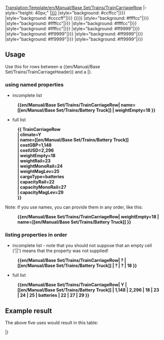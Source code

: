 <noinclude>[[Translation:Template/en/Manual/Base Set/Trains/TrainCarriageRow]]</noinclude><noinclude>
</noinclude>
<includeonly>
|- style="height: 40px;"
|[[en/Manual/Base Set/TSRY|{{{1|{{{climate|?}}}}}}]]
|style="background: #ccffcc"|{{{2|{{{name|?}}}}}}
|style="background: #ccccff"|{{{3|{{{costGBP|?}}}}}} ({{{4|{{{costUSD|?}}}}}})
|style="background: #ffffcc"|{{{5|{{{weightEmpty|?}}}}}}
|style="background: #ffffcc"|{{{6|{{{weightRail|?}}}}}}
|style="background: #ffffcc"|{{{7|{{{weightMonoRail|?}}}}}}
|style="background: #ffffcc"|{{{8|{{{weightMagLev|?}}}}}}
|style="background: #ff9999"|{{{9|{{{cargoType|?}}}}}}
|style="background: #ff9999"|{{{10|{{{cargoUnit|?}}}}}}
|style="background: #ff9999"|{{{11|{{{capacityRail|?}}}}}}
|style="background: #ff9999"|{{{12|{{{capacityMonoRail|?}}}}}}
|style="background: #ff9999"|{{{13|{{{capacityMagLev|?}}}}}}</includeonly>
<noinclude>
== Usage ==

Use this for rows between a <nowiki>{{en/Manual/Base Set/Trains/TrainCarriageHeader}}</nowiki> and a |}.

=== using named properties ===

* incomplete list
:'''<nowiki>{{en/Manual/Base Set/Trains/TrainCarriageRow| name=[[en/Manual/Base Set/Trains/Battery Truck]] | weightEmpty=18 }}</nowiki>'''

* full list
:'''<nowiki>{{ TrainCarriageRow</nowiki>'''
:'''| climate=Y'''
:'''<nowiki>| name=[[en/Manual/Base Set/Trains/Battery Truck]]</nowiki>'''
:'''| costGBP=1,148'''
:'''| costUSD=2,296'''
:'''| weightEmpty=18'''
:'''| weightRail=23'''
:'''| weightMonoRail=24'''
:'''| weightMagLev=25'''
:'''| cargoType=batteries'''
:'''| capacityRail=22'''
:'''| capacityMonoRail=27'''
:'''| capacityMagLev=29'''
:'''}}'''

Note: if you use names, you can provide them in any order, like this:
:'''<nowiki>{{en/Manual/Base Set/Trains/TrainCarriageRow| weightEmpty=18 | name=[[en/Manual/Base Set/Trains/Battery Truck]] }}</nowiki>'''

=== listing properties in order ===

* incomplete list - note that you should not suppose that an empty cell ('||') means that the property was not supplied!
:'''<nowiki>{{en/Manual/Base Set/Trains/TrainCarriageRow| ? | [[en/Manual/Base Set/Trains/Battery Truck]] | ? | ? | 18 }}</nowiki>'''

* full list
:'''<nowiki>{{en/Manual/Base Set/Trains/TrainCarriageRow| Y | [[en/Manual/Base Set/Trains/Battery Truck]] | 1,148 | 2,296 | 18 | 23 | 24 | 25 | batteries | 22 | 27 | 29 }}</nowiki>'''

== Example result ==

The above five uses would result in this table:

{{en/Manual/Base Set/Trains/TrainCarriageHeader}}

{{en/Manual/Base Set/Trains/TrainCarriageRow| name=[[en/Manual/Base Set/Trains/Battery Truck]] | weightEmpty=18 }}

{{en/Manual/Base Set/Trains/TrainCarriageRow| climate=Y
| name=[[en/Manual/Base Set/Trains/Battery Truck]]
| costGBP=1,148
| costUSD=2,296
| weightEmpty=18
| weightRail=23
| weightMonoRail=24
| weightMagLev=25
| cargoType=batteries
| capacityRail=22
| capacityMonoRail=27
| capacityMagLev=29
}}

{{en/Manual/Base Set/Trains/TrainCarriageRow| weightEmpty=18 | name=[[en/Manual/Base Set/Trains/Battery Truck]] }}

{{en/Manual/Base Set/Trains/TrainCarriageRow| ? | [[en/Manual/Base Set/Trains/Battery Truck]] | ? | ? | 18 }}

{{en/Manual/Base Set/Trains/TrainCarriageRow| Y | [[en/Manual/Base Set/Trains/Battery Truck]] | 1,148 | 2,296 | 18 | 23 | 24 | 25 | batteries | 22 | 27 | 29 }}

|}

</noinclude>